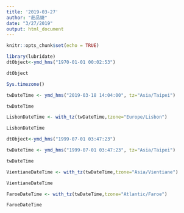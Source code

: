 ```yaml
---
title: '2019-03-27'
author: "莊品婕"
date: "3/27/2019"
output: html_document
---
```


```r
knitr::opts_chunk$set(echo = TRUE)
```

```r
library(lubridate)
dtObject<-ymd_hms("1970-01-01 00:02:53") 
```

```r
dtObject
```

```r
Sys.timezone()
```

```r
twDateTime <- ymd_hms("2019-03-18 14:04:00", tz="Asia/Taipei")

twDateTime
```

```r
LisbonDateTime <- with_tz(twDateTime,tzone="Europe/Lisbon")

LisbonDateTime
```

```r
dtObject<-ymd_hms("1999-07-01 03:47:23") 
```

```r
twDateTime <- ymd_hms("1999-07-01 03:47:23", tz="Asia/Taipei")

twDateTime
```

```r
VientianeDateTime <- with_tz(twDateTime,tzone="Asia/Vientiane")

VientianeDateTime
```

```r
FaroeDateTime <- with_tz(twDateTime,tzone="Atlantic/Faroe")

FaroeDateTime
```



